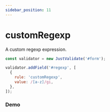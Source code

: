 ```yaml
---
sidebar_position: 11
---
```



# customRegexp

A custom regexp expression.

```js
const validator = new JustValidate('#form');

validator.addField('#regexp', [
  {
    rule: 'customRegexp',
    value: /[a-z]/gi,
  },
]);
```

### Demo

<CustomRegexp />
